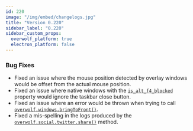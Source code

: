 ```yaml
---
id: 220
image: "/img/embed/changelogs.jpg"
title: "Version 0.220"
sidebar_label: "0.220"
sidebar_custom_props:
  overwolf_platform: true
  electron_platform: false
---
```


### Bug Fixes

- Fixed an issue where the mouse position detected by overlay windows would be offset from the actual mouse position.
- Fixed an issue where native windows with the [`is_alt_f4_blocked`](/api/manifest#is_alt_f4_blocked) property would ignore the taskbar close button.
- Fixed an issue where an error would be thrown when trying to call [`overwolf.windows.bringToFront()`](/api/windows#bringtofrontwindowid-callback).
- Fixed a mis-spelling in the logs produced by the [`overwolf.social.twitter.share()`](/api/social/twitter#sharetwittershareparameters-callback) method.